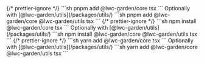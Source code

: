 
<Tabs>
  {/* prettier-ignore */}
  <TabItem label='pnpm'>
    ```sh
    pnpm add @lwc-garden/core tsx
    ```
    Optionally with [@lwc-garden/utils](/packages/utils/)
    ```sh
    pnpm add @lwc-garden/core @lwc-garden/utils tsx
    ```
  </TabItem>
  {/* prettier-ignore */}
  <TabItem label='npm'>
    ```sh
    npm install @lwc-garden/core tsx
    ```
    Optionally with [@lwc-garden/utils](/packages/utils/)
    ```sh
    npm install @lwc-garden/core @lwc-garden/utils tsx
    ```
  </TabItem>
  {/* prettier-ignore */}
  <TabItem label='yarn'>
    ```sh
    yarn add @lwc-garden/core tsx
    ```
    Optionally with [@lwc-garden/utils](/packages/utils/)
    ```sh
    yarn add @lwc-garden/core @lwc-garden/utils tsx
    ```
  </TabItem>
</Tabs>

